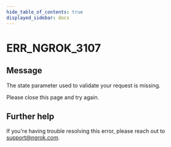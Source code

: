 ```yaml
---
hide_table_of_contents: true
displayed_sidebar: docs
---
```



# ERR_NGROK_3107

## Message

The state parameter used to validate your request is missing.

Please close this page and try again.

<ErrorDetails error="err_ngrok_3107" />

## Further help

If you're having trouble resolving this error, please reach out to [support@ngrok.com](mailto:support@ngrok.com?subject=Help%20with%20ERR_NGROK_3107).
